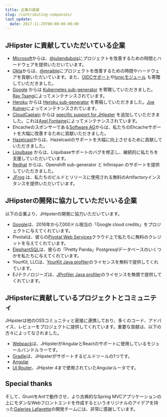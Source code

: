 ```yaml
---
title: 企業の貢献
slug: /contributing-companies/
last_update:
  date: 2017-11-29T00:00:00-00:00
---
```


## JHipster に貢献していただいている企業

* [Microsoft](https://www.microsoft.com/)からは、[@juliendubois](https://x.com/juliendubois)にプロジェクトを改善するための時間とハードウェアを提供いただいています。
* [Okta](https://developer.okta.com/)からは、[@mraible](https://x.com/mraible)にプロジェクトを改善するための時間やハードウェアを貢献いただいています。また、[OIDCサポート](/security/#oauth2)や[Ionicモジュール](/modules/marketplace/#/details/generator-jhipster-ionic) も寄贈していただきました。
* [Google](https://google.com) からは [Kubernetes sub-generator](/kubernetes/) を寄贈していただきました。[Ray Tsang](https://twitter.com/saturnism)によってメンテナンスされています。
* [Heroku](https://www.heroku.com/) からは [Heroku sub-generator](/heroku/) を寄稿していただきました。[Joe Kutner](https://twitter.com/codefinger)によってメンテナンスされています。
* [CloudCaptain](https://cloudcaptain.sh/) からは [specific support for JHipster](/cloudcaptain/) を追加していただきました。これは[Axel Fontaine](https://twitter.com/axelfontaine)によってメンテナンスされています。
* Ehcacheのスポンサーである[Software AG](http://www.softwareag.com/)からは、私たちのEhcacheサポートを大幅に改善するために貢献いただきました。
* [Hazelcast](https://hazelcast.com/)からは、Hazelcastのサポートを大幅に向上させるために貢献していただきました。
* [Liquibase](http://www.liquibase.com/) からは、Liquibaseサポートのバグを修正し、継続的に私たちを支援していただいています。
* [Redhat](https://www.redhat.com/en) からは、Openshift sub-generator と Infinispan のサポートを提供していただきました。
* [JFrog](https://jfrog.com/) は、私たちのビルドとリリースに使用される無料のArtifactoryインスタンスを提供いただいています。

## JHipsterの開発に協力していただいいる企業

以下の企業より、JHipsterの開発に協力いただいています。

* [Google](https://google.com)は、2016年から7,000ドル相当の「Google cloud credits」をプロジェクトに与えてくれています。
* Pivotalは、彼らの[Pivotal Web Services](http://run.pivotal.io/)クラウド上で私たちに無料のクレジットを与えてくれています。
* [ElephantSQL](http://www.elephantsql.com/)は、彼らの「Pretty Panda」Postgresqlデータベースのいくつかを私たちに与えてくれています。
* YourKit, LLCは、[YourKit Java profiler](http://www.yourkit.com/java/profiler/index.jsp)のライセンスを無料で提供してくれています。
* EJテクノロジーズは、[JProfiler Java profiler](http://www.ej-technologies.com/products/jprofiler/overview.html)のライセンスを無償で提供してくれています。

## JHipsterに貢献しているプロジェクトとコミュニティ

JHipsterは他のOSSコミュニティと密接に連携しており、多くのコード、アドバイス、レビューをプロジェクトに提供してくれています。重要な貢献は、以下の方々によってなされました。

* [Webpack](https://webpack.github.io/)は、JHipsterがAngularとReactのサポートに使用しているモジュールバンドルラーです。
* [Gradle](https://gradle.org/)は、JHipsterがサポートするビルドツールの1つです。
* [Angular](https://angular.io/)
* [UI Router](https://ui-router.github.io/)、JHipster 4まで使用されていたAngularルータです。

## Special thanks

そして、GruntをAntで動作させ、より古典的なSpring MVCアプリケーションの上にモダンなWebフロントエンドを作成するというオリジナルのアイデアを持った[Galeries Lafayette](http://www.galerieslafayette.com/)の開発チームには、非常に感謝しています。
